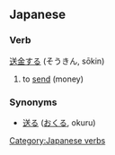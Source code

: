 == Japanese ==

===Verb===
[[送]][[金]]する (そうきん, sōkin)

# to [[send]] (money)

===Synonyms===
*[[送る]] ([[おくる]], okuru)

[[Category:Japanese verbs]]